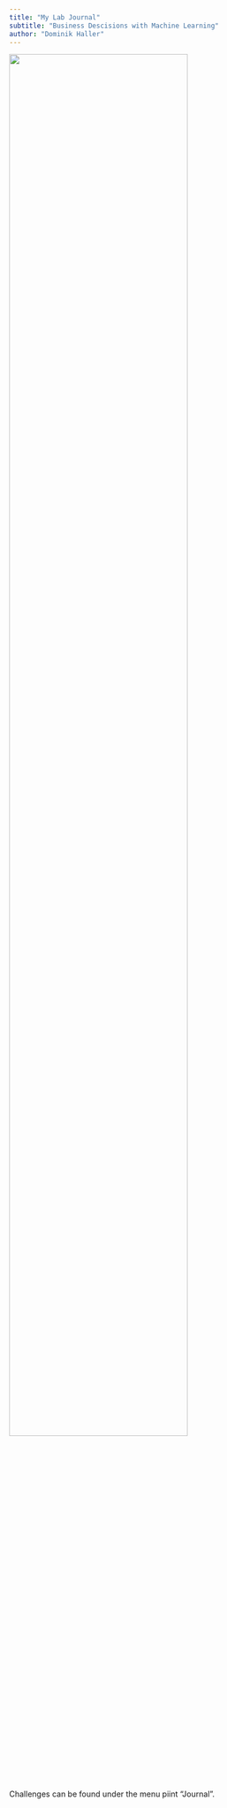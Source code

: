 ```yaml
---
title: "My Lab Journal"
subtitle: "Business Descisions with Machine Learning"
author: "Dominik Haller"
---
```


![](assets/logo/TIE_logo.svg){width=80% fig-align="center"}

Challenges can be found under the menu piint "Journal".